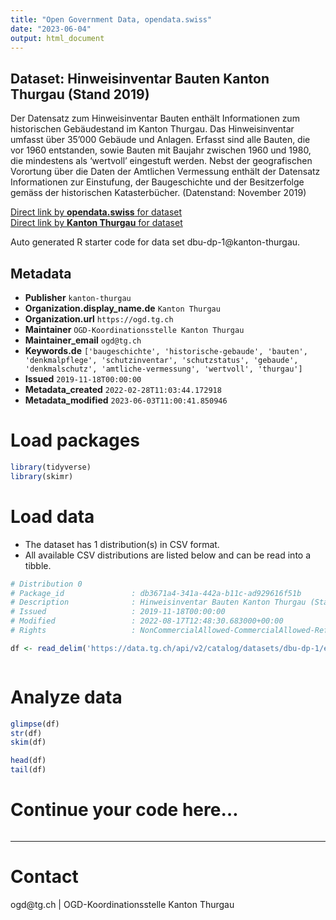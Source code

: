 ```yaml
---
title: "Open Government Data, opendata.swiss"
date: "2023-06-04"
output: html_document
---
```


## Dataset: Hinweisinventar Bauten Kanton Thurgau (Stand 2019)

Der Datensatz zum Hinweisinventar Bauten enthält Informationen zum historischen Gebäudestand im Kanton Thurgau. Das Hinweisinventar umfasst über 35'000 Gebäude und Anlagen. Erfasst sind alle Bauten, die vor 1960 entstanden, sowie Bauten mit Baujahr zwischen 1960 und 1980, die mindestens als 'wertvoll' eingestuft werden. Nebst der geografischen Vorortung über die Daten der Amtlichen Vermessung enthält der Datensatz Informationen zur Einstufung, der Baugeschichte und der Besitzerfolge gemäss der historischen Katasterbücher. (Datenstand: November 2019)

[Direct link by **opendata.swiss** for dataset](https://opendata.swiss/de/dataset/hinweisinventar-bauten-kanton-thurgau-stand-2019)<br>
[Direct link by **Kanton Thurgau** for dataset](https://data.tg.ch/explore/dataset/dbu-dp-1/)

Auto generated R starter code for data set dbu-dp-1@kanton-thurgau.

## Metadata

- **Publisher** `kanton-thurgau`
- **Organization.display_name.de** `Kanton Thurgau`
- **Organization.url** `https://ogd.tg.ch`
- **Maintainer** `OGD-Koordinationsstelle Kanton Thurgau`
- **Maintainer_email** `ogd@tg.ch`
- **Keywords.de** `['baugeschichte', 'historische-gebaude', 'bauten', 'denkmalpflege', 'schutzinventar', 'schutzstatus', 'gebaude', 'denkmalschutz', 'amtliche-vermessung', 'wertvoll', 'thurgau']`
- **Issued** `2019-11-18T00:00:00`
- **Metadata_created** `2022-02-28T11:03:44.172918`
- **Metadata_modified** `2023-06-03T11:00:41.850946`


# Load packages

```r

library(tidyverse)
library(skimr)

```

# Load data

-   The dataset has 1 distribution(s) in CSV format.
-   All available CSV distributions are listed below and can be read into a tibble.

```r

# Distribution 0
# Package_id               : db3671a4-341a-442a-b11c-ad929616f51b
# Description              : Hinweisinventar Bauten Kanton Thurgau (Stand 2019) (csv)
# Issued                   : 2019-11-18T00:00:00
# Modified                 : 2022-08-17T12:48:30.683000+00:00
# Rights                   : NonCommercialAllowed-CommercialAllowed-ReferenceRequired

df <- read_delim('https://data.tg.ch/api/v2/catalog/datasets/dbu-dp-1/exports/csv')



```

# Analyze data

```r

glimpse(df)
str(df)
skim(df)

head(df)
tail(df)

```

# Continue your code here...

```r

```

------------------------------------------------------------------------

# Contact

ogd@tg.ch | OGD-Koordinationsstelle Kanton Thurgau
